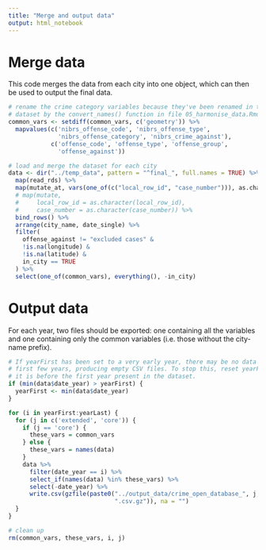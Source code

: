 ```yaml
---
title: "Merge and output data"
output: html_notebook
---
```



# Merge data

This code merges the data from each city into one object, which can then be used
to output the final data.

```r
# rename the crime category variables because they've been renamed in the 
# dataset by the convert_names() function in file 05_harmonise_data.Rmd
common_vars <- setdiff(common_vars, c('geometry')) %>% 
  mapvalues(c('nibrs_offense_code', 'nibrs_offense_type', 
              'nibrs_offense_category', 'nibrs_crime_against'), 
            c('offense_code', 'offense_type', 'offense_group', 
              'offense_against'))

# load and merge the dataset for each city
data <- dir("../temp_data", pattern = "^final_", full.names = TRUE) %>% 
  map(read_rds) %>% 
  map(mutate_at, vars(one_of(c("local_row_id", "case_number"))), as.character) %>% 
  # map(mutate, 
  #     local_row_id = as.character(local_row_id),
  #     case_number = as.character(case_number)) %>% 
  bind_rows() %>% 
  arrange(city_name, date_single) %>% 
  filter(
    offense_against != "excluded cases" & 
    !is.na(longitude) &
    !is.na(latitude) &
    in_city == TRUE
  ) %>%
  select(one_of(common_vars), everything(), -in_city)
```


# Output data

For each year, two files should be exported: one containing all the variables 
and one containing only the common variables (i.e. those without the city-name 
prefix).

```r
# If yearFirst has been set to a very early year, there may be no data for the 
# first few years, producing empty CSV files. To stop this, reset yearFirst if 
# it is before the first year present in the dataset.
if (min(data$date_year) > yearFirst) {
  yearFirst <- min(data$date_year)
}

for (i in yearFirst:yearLast) {
  for (j in c('extended', 'core')) {
    if (j == 'core') {
      these_vars = common_vars
    } else {
      these_vars = names(data)
    }
    data %>%
      filter(date_year == i) %>%
      select_if(names(data) %in% these_vars) %>%
      select(-date_year) %>% 
      write.csv(gzfile(paste0("../output_data/crime_open_database_", j, "_", i, 
                              ".csv.gz")), na = "")
  }
}

# clean up
rm(common_vars, these_vars, i, j)

```

